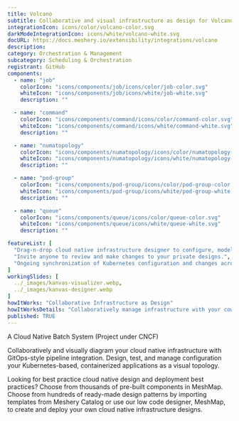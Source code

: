 ```yaml
---
title: Volcano
subtitle: Collaborative and visual infrastructure as design for Volcano
integrationIcon: icons/color/volcano-color.svg
darkModeIntegrationIcon: icons/white/volcano-white.svg
docURL: https://docs.meshery.io/extensibility/integrations/volcano
description: 
category: Orchestration & Management
subcategory: Scheduling & Orchestration
registrant: GitHub
components:
  - name: "job"
    colorIcon: "icons/components/job/icons/color/job-color.svg"
    whiteIcon: "icons/components/job/icons/white/job-white.svg"
    description: ""

  - name: "command"
    colorIcon: "icons/components/command/icons/color/command-color.svg"
    whiteIcon: "icons/components/command/icons/white/command-white.svg"
    description: ""

  - name: "numatopology"
    colorIcon: "icons/components/numatopology/icons/color/numatopology-color.svg"
    whiteIcon: "icons/components/numatopology/icons/white/numatopology-white.svg"
    description: ""

  - name: "pod-group"
    colorIcon: "icons/components/pod-group/icons/color/pod-group-color.svg"
    whiteIcon: "icons/components/pod-group/icons/white/pod-group-white.svg"
    description: ""

  - name: "queue"
    colorIcon: "icons/components/queue/icons/color/queue-color.svg"
    whiteIcon: "icons/components/queue/icons/white/queue-white.svg"
    description: ""

featureList: [
  "Drag-n-drop cloud native infrastructure designer to configure, model, and deploy your workloads.",
  "Invite anyone to review and make changes to your private designs.",
  "Ongoing synchronization of Kubernetes configuration and changes across any number of clusters."
]
workingSlides: [
  ../_images/kanvas-visualizer.webp,
  ../_images/kanvas-designer.webp
]
howItWorks: "Collaborative Infrastructure as Design"
howItWorksDetails: "Collaboratively manage infrastructure with your coworkers synchronously sharing the same designs."
published: TRUE
---
```

<p>
A Cloud Native Batch System (Project under CNCF)
</p>
<p>
    Collaboratively and visually diagram your cloud native infrastructure with GitOps-style pipeline integration. Design, test, and manage configuration your Kubernetes-based, containerized applications as a visual topology.
</p>
<p>
    Looking for best practice cloud native design and deployment best practices? Choose from thousands of pre-built components in MeshMap. Choose from hundreds of ready-made design patterns by importing templates from Meshery Catalog or use our low code designer, MeshMap, to create and deploy your own cloud native infrastructure designs.
</p>
